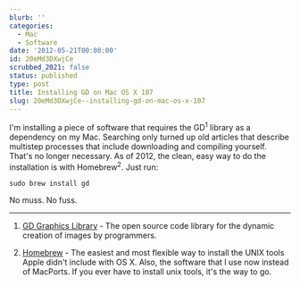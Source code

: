 ```yaml
---
blurb: ''
categories:
  - Mac
  - Software
date: '2012-05-21T00:00:00'
id: 20eMd3DXwjCe
scrubbed_2021: false
status: published
type: post
title: Installing GD on Mac OS X 107
slug: 20eMd3DXwjCe--installing-gd-on-mac-os-x-107
---
```


I'm installing a piece of software that requires the GD<sup>1</sup> library as a dependency on my Mac. Searching only turned up old articles that describe multistep processes that include downloading and compiling yourself. That's no longer necessary. As of 2012, the clean, easy way to do the installation is with Homebrew<sup>2</sup>. Just run:

	sudo brew install gd

No muss. No fuss.

---


1. [GD Graphics Library](http://www.boutell.com/gd/) - The open source code library for the dynamic creation of images by programmers.

2. [Homebrew](http://mxcl.github.com/homebrew/) - The easiest and most flexible way to install the UNIX tools Apple didn't include with OS X. Also, the software that I use now instead of MacPorts. If you ever have to install unix tools, it's the way to go.
